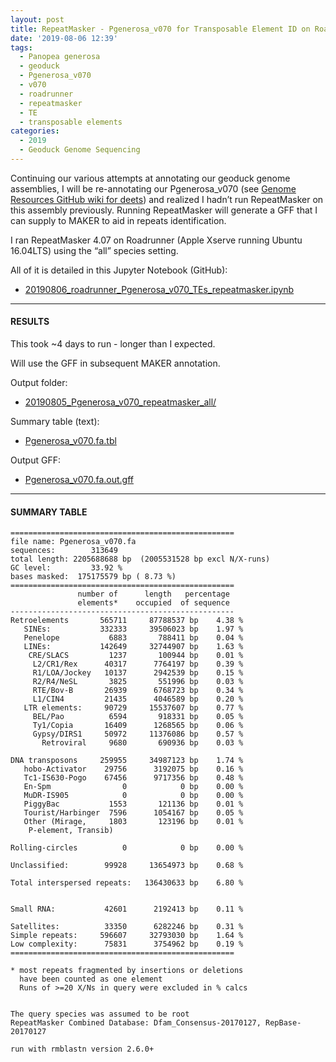 ```yaml
---
layout: post
title: RepeatMasker - Pgenerosa_v070 for Transposable Element ID on Roadrunner
date: '2019-08-06 12:39'
tags:
  - Panopea generosa
  - geoduck
  - Pgenerosa_v070
  - v070
  - roadrunner
  - repeatmasker
  - TE
  - transposable elements
categories:
  - 2019
  - Geoduck Genome Sequencing
---
```

Continuing our various attempts at annotating our geoduck genome assemblies, I will be re-annotating our Pgenerosa_v070 (see [Genome Resources GitHub wiki for deets](https://github.com/RobertsLab/resources/wiki/Genomic-Resources)) and realized I hadn't run RepeatMasker on this assembly previously. Running RepeatMasker will generate a GFF that I can supply to MAKER to aid in repeats identification.

I ran RepeatMasker 4.07 on Roadrunner (Apple Xserve running Ubuntu 16.04LTS) using the "all" species setting.

All of it is detailed in this Jupyter Notebook (GitHub):

- [20190806_roadrunner_Pgenerosa_v070_TEs_repeatmasker.ipynb](https://github.com/RobertsLab/code/blob/master/notebooks/sam/20190806_roadrunner_Pgenerosa_v070_TEs_repeatmasker.ipynb)


---

#### RESULTS

This took ~4 days to run - longer than I expected.

Will use the GFF in subsequent MAKER annotation.

Output folder:

- [20190805_Pgenerosa_v070_repeatmasker_all/](https://gannet.fish.washington.edu/Atumefaciens/20190805_Pgenerosa_v070_repeatmasker_all/)

Summary table (text):

- [Pgenerosa_v070.fa.tbl](https://gannet.fish.washington.edu/Atumefaciens/20190805_Pgenerosa_v070_repeatmasker_all/Pgenerosa_v070.fa.tbl)

Output GFF:

- [Pgenerosa_v070.fa.out.gff](https://gannet.fish.washington.edu/Atumefaciens/20190805_Pgenerosa_v070_repeatmasker_all/Pgenerosa_v070.fa.out.gff)

---

#### SUMMARY TABLE

```
==================================================
file name: Pgenerosa_v070.fa        
sequences:        313649
total length: 2205688688 bp  (2005531528 bp excl N/X-runs)
GC level:         33.92 %
bases masked:  175175579 bp ( 8.73 %)
==================================================
               number of      length   percentage
               elements*    occupied  of sequence
--------------------------------------------------
Retroelements       565711     87788537 bp    4.38 %
   SINEs:           332333     39506023 bp    1.97 %
   Penelope           6883       788411 bp    0.04 %
   LINEs:           142649     32744907 bp    1.63 %
    CRE/SLACS         1237       100944 bp    0.01 %
     L2/CR1/Rex      40317      7764197 bp    0.39 %
     R1/LOA/Jockey   10137      2942539 bp    0.15 %
     R2/R4/NeSL       3825       551996 bp    0.03 %
     RTE/Bov-B       26939      6768723 bp    0.34 %
     L1/CIN4         21435      4046589 bp    0.20 %
   LTR elements:     90729     15537607 bp    0.77 %
     BEL/Pao          6594       918331 bp    0.05 %
     Ty1/Copia       16409      1268565 bp    0.06 %
     Gypsy/DIRS1     50972     11376086 bp    0.57 %
       Retroviral     9680       690936 bp    0.03 %

DNA transposons     259955     34987123 bp    1.74 %
   hobo-Activator    29756      3192075 bp    0.16 %
   Tc1-IS630-Pogo    67456      9717356 bp    0.48 %
   En-Spm                0            0 bp    0.00 %
   MuDR-IS905            0            0 bp    0.00 %
   PiggyBac           1553       121136 bp    0.01 %
   Tourist/Harbinger  7596      1054167 bp    0.05 %
   Other (Mirage,     1803       123196 bp    0.01 %
    P-element, Transib)

Rolling-circles          0            0 bp    0.00 %

Unclassified:        99928     13654973 bp    0.68 %

Total interspersed repeats:   136430633 bp    6.80 %


Small RNA:           42601      2192413 bp    0.11 %

Satellites:          33350      6282246 bp    0.31 %
Simple repeats:     596607     32793030 bp    1.64 %
Low complexity:      75831      3754962 bp    0.19 %
==================================================

* most repeats fragmented by insertions or deletions
  have been counted as one element
  Runs of >=20 X/Ns in query were excluded in % calcs


The query species was assumed to be root          
RepeatMasker Combined Database: Dfam_Consensus-20170127, RepBase-20170127

run with rmblastn version 2.6.0+
```
